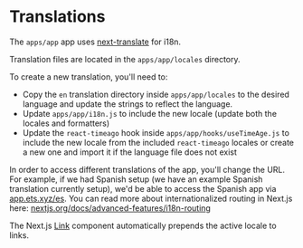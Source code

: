 # Translations

The `apps/app` app uses [next-translate](https://github.com/vinissimus/next-translate) for i18n.

Translation files are located in the `apps/app/locales` directory.

To create a new translation, you'll need to:

- Copy the `en` translation directory inside `apps/app/locales` to the desired language and update the strings to reflect the language.
- Update `apps/app/i18n.js` to include the new locale (update both the locales and formatters)
- Update the `react-timeago` hook inside `apps/app/hooks/useTimeAge.js` to include the new locale from the included `react-timeago` locales or create a new one and import it if the language file does not exist

In order to access different translations of the app, you'll change the URL. For example, if we had Spanish setup (we have an example Spanish translation currently setup), we'd be able to access the Spanish app via [app.ets.xyz/es](https://app.ets.xyz/es). You can read more about internationalized routing in Next.js here: [nextjs.org/docs/advanced-features/i18n-routing](https://nextjs.org/docs/advanced-features/i18n-routing)

The Next.js [Link](https://nextjs.org/docs/api-reference/next/link) component automatically prepends the active locale to links.
